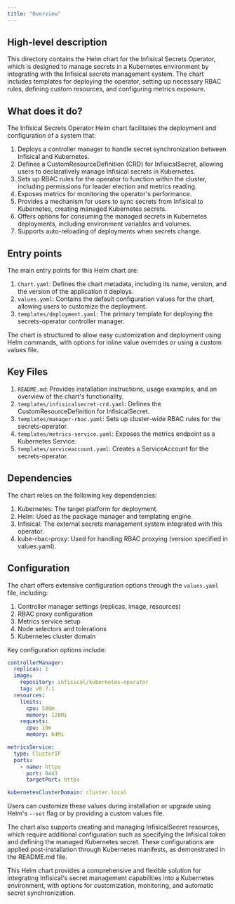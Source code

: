 ```yaml
---
title: "Overview"
---
```


## High-level description
This directory contains the Helm chart for the Infisical Secrets Operator, which is designed to manage secrets in a Kubernetes environment by integrating with the Infisical secrets management system. The chart includes templates for deploying the operator, setting up necessary RBAC rules, defining custom resources, and configuring metrics exposure.

## What does it do?
The Infisical Secrets Operator Helm chart facilitates the deployment and configuration of a system that:

1. Deploys a controller manager to handle secret synchronization between Infisical and Kubernetes.
2. Defines a CustomResourceDefinition (CRD) for InfisicalSecret, allowing users to declaratively manage Infisical secrets in Kubernetes.
3. Sets up RBAC rules for the operator to function within the cluster, including permissions for leader election and metrics reading.
4. Exposes metrics for monitoring the operator's performance.
5. Provides a mechanism for users to sync secrets from Infisical to Kubernetes, creating managed Kubernetes secrets.
6. Offers options for consuming the managed secrets in Kubernetes deployments, including environment variables and volumes.
7. Supports auto-reloading of deployments when secrets change.

## Entry points
The main entry points for this Helm chart are:

1. `Chart.yaml`: Defines the chart metadata, including its name, version, and the version of the application it deploys.
2. `values.yaml`: Contains the default configuration values for the chart, allowing users to customize the deployment.
3. `templates/deployment.yaml`: The primary template for deploying the secrets-operator controller manager.

The chart is structured to allow easy customization and deployment using Helm commands, with options for inline value overrides or using a custom values file.

## Key Files
1. `README.md`: Provides installation instructions, usage examples, and an overview of the chart's functionality.
2. `templates/infisicalsecret-crd.yaml`: Defines the CustomResourceDefinition for InfisicalSecret.
3. `templates/manager-rbac.yaml`: Sets up cluster-wide RBAC rules for the secrets-operator.
4. `templates/metrics-service.yaml`: Exposes the metrics endpoint as a Kubernetes Service.
5. `templates/serviceaccount.yaml`: Creates a ServiceAccount for the secrets-operator.

## Dependencies
The chart relies on the following key dependencies:

1. Kubernetes: The target platform for deployment.
2. Helm: Used as the package manager and templating engine.
3. Infisical: The external secrets management system integrated with this operator.
4. kube-rbac-proxy: Used for handling RBAC proxying (version specified in values.yaml).

## Configuration
The chart offers extensive configuration options through the `values.yaml` file, including:

1. Controller manager settings (replicas, image, resources)
2. RBAC proxy configuration
3. Metrics service setup
4. Node selectors and tolerations
5. Kubernetes cluster domain

Key configuration options include:

```yaml
controllerManager:
  replicas: 1
  image:
    repository: infisical/kubernetes-operator
    tag: v0.7.1
  resources:
    limits:
      cpu: 500m
      memory: 128Mi
    requests:
      cpu: 10m
      memory: 64Mi

metricsService:
  type: ClusterIP
  ports:
    - name: https
      port: 8443
      targetPort: https

kubernetesClusterDomain: cluster.local
```

Users can customize these values during installation or upgrade using Helm's `--set` flag or by providing a custom values file.

The chart also supports creating and managing InfisicalSecret resources, which require additional configuration such as specifying the Infisical token and defining the managed Kubernetes secret. These configurations are applied post-installation through Kubernetes manifests, as demonstrated in the README.md file.

This Helm chart provides a comprehensive and flexible solution for integrating Infisical's secret management capabilities into a Kubernetes environment, with options for customization, monitoring, and automatic secret synchronization.